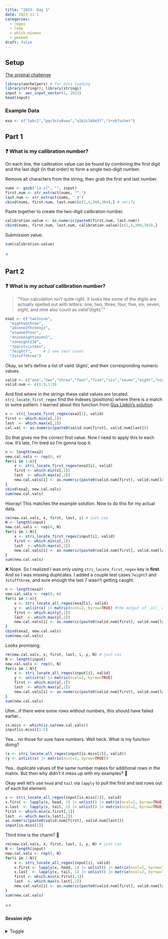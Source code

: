 ```yaml
---
title: "2023: Day 1"
date: 2023-12-1
categories:
  - regex
  - loop
  - which.minmax
  - peeked
draft: false
---
```


## Setup

[The original challenge](https://adventofcode.com/2023/day/1)

```r
library(aochelpers) # for data loading
library(stringr); library(stringi)
input <- aoc_input_vector(1, 2023)
head(input)
```

:::{.callout-tip icon=true}
### Example Data
```r
exa <- c("1abc2","pqr3stu8vwx","a1b2c3d4e5f","treb7uchet")
```

:::

## Part 1

:::{.callout-warning icon=false}
### ❓ What is my calibration number? 

On each line, the calibration value can be found by combining the first digit and the last digit (in that order) to form a single two-digit number.
:::

Remove all characters from the string, then grab the first and last number.
```r
nums <- gsub("[a-z]", "", input)
first.num <- str_extract(nums, "^.")
last.num <- str_extract(nums, ".$")
cbind(nums, first.num, last.num)[c(1,4,300,304),] # verify
```

Paste together to create the two-digit calibration number.
```r
calibration.value <- as.numeric(paste0(first.num, last.num))
cbind(nums, first.num, last.num, calibration.value)[c(1,4,300,304),] 
```

Submission value: 
```r
sum(calibration.value) 
```

⭐

## Part 2

:::{.callout-warning icon=false}
### ❓ What is my  _actual_ calibration number? 

> "Your calculation isn't quite right. It looks like some of the digits are actually spelled out with letters: one, two, three, four, five, six, seven, eight, and nine also count as valid "digits"." 

:::

```r
exa2 <- c("two1nine",
  "eightwothree",
  "abcone2threexyz",
  "xtwone3four",
  "4nineeightseven2",
  "zoneight234",
  "7pqrstsixteen", 
  "7eight7",     # 2 new test cases
  "3stuffthree")
```

Okay, so let's define a list of valid 'digits', and their corresponding numeric values. 
```r
valid <- c("one","two","three","four","five","six","seven","eight","nine", as.character(1:9))
valid.num <- c(1:9,1:9) 
```

And find where in the strings these valid values are located. 
`stri_locate_first_regex` find the indexes (positions) where there is a match to some pattern. 
I learned about this function from [Gus Lipkin's solution](https://adventofcode.guslipkin.me/2023/01/2023-01)

```r
x <- stri_locate_first_regex(exa2[1], valid)
first <- which.min(x[,1])
last  <- which.max(x[,2])
cal.val <- as.numeric(paste0(valid.num[first], valid.num[last]))
```

So that gives me the correct first value. Now I need to apply this to each row. It's late, I'm tired so I'm gonna loop it. 

```r
n <- length(exa2)
new.cal.vals <- rep(0, n)
for(i in 1:n){
	x <- stri_locate_first_regex(exa2[i], valid)
	first <- which.min(x[,1])
	last  <- which.max(x[,2])
	new.cal.vals[i] <- as.numeric(paste0(valid.num[first], valid.num[last]))
}
cbind(exa2, new.cal.vals)
sum(new.cal.vals)
```

Hooray! This matches the example solution. Now to do this for my actual data. 

```r
rm(new.cal.vals, x, first, last, i) # just cos
N <- length(input)
new.cal.vals <- rep(0, N)
for(i in 1:N){
	x <- stri_locate_first_regex(input[i], valid)
	first <- which.min(x[,1])
	last  <- which.max(x[,2])
	new.cal.vals[i] <- as.numeric(paste0(valid.num[first], valid.num[last]))
}
sum(new.cal.vals)
```

❌ Nope. So I realized I was only using `stri_locate_first_regex` key is **first**. And so I was missing duplicates. I added a couple test cases `7eight7` and `3stuffthree`, and sure enough the last 7 wasn't getting caught. 

```r
n <- length(exa2)
new.cal.vals <- rep(0, n)
for(i in 1:n){
	x <- stri_locate_all_regex(exa2[i], valid)
	y <- unlist(x) |> matrix(ncol=2, byrow=TRUE) #the output of _all_ was different
	first <- which.min(y[,1])
	last  <- which.max(y[,2])
	new.cal.vals[i] <- as.numeric(paste0(valid.num[first], valid.num[last]))
}
cbind(exa2, new.cal.vals)
sum(new.cal.vals)
```

Looks promising. 

```r
rm(new.cal.vals, x, first, last, i, y, N) # just cos
N <- length(input)
new.cal.vals <- rep(0, N)
for(i in 1:N){
	x <- stri_locate_all_regex(input[i], valid)
	y <- unlist(x) |> matrix(ncol=2, byrow=TRUE) 
	first <- which.min(y[,1])
	last  <- which.max(y[,2])
	new.cal.vals[i] <- as.numeric(paste0(valid.num[first], valid.num[last]))
}
sum(new.cal.vals)
```

Uhm...if there were some rows without numbers, this should have failed earlier...

```r
is.miss <- which(is.na(new.cal.vals))
input[is.miss][1:5]
```

Yea... no those for sure have numbers. Well heck. What is my function doing?  

```r
(x <- stri_locate_all_regex(input[is.miss[1]], valid))
(y <- unlist(x) |> matrix(ncol=2, byrow=TRUE))
```

Yea.. duplicate values of the same number makes for additional rows in the matrix. But then why didn't it mess up with my examples? 🤔 

Okay well let's use `head` and `tail` via `lapply` to pull the first and last rows out of each list element. 

```r
x <- stri_locate_all_regex(input[is.miss[1]], valid)
x.first <- lapply(x, head, 1) |> unlist() |> matrix(ncol=2, byrow=TRUE)
x.last  <- lapply(x, tail, 1) |> unlist() |> matrix(ncol=2, byrow=TRUE)
first <- which.min(x.first[,1])
last  <- which.max(x.last[,2])
as.numeric(paste0(valid.num[first], valid.num[last]))
input[is.miss[1]]
```

Third time is the charm? 🤞

```r
rm(new.cal.vals, x, first, last, i, y, N) # just cos
N <- length(input)
new.cal.vals <- rep(0, N)
for(i in 1:N){
	x <- stri_locate_all_regex(input[i], valid)
	x.first <- lapply(x, head, 1) |> unlist() |> matrix(ncol=2, byrow=TRUE)
	x.last  <- lapply(x, tail, 1) |> unlist() |> matrix(ncol=2, byrow=TRUE)
	first <- which.min(x.first[,1])
	last  <- which.max(x.last[,2])
	new.cal.vals[i] <- as.numeric(paste0(valid.num[first], valid.num[last]))
}
sum(new.cal.vals)
```

⭐⭐


##### Session info {.appendix}

<details><summary>Toggle</summary>

```r
#| echo: false
library(sessioninfo)
# save the session info as an object
pkg_session <- session_info(pkgs = "attached")

# get the quarto version
quarto_version <- system("quarto --version", intern = TRUE)

# inject the quarto info
pkg_session$platform$quarto <- paste(
  system("quarto --version", intern = TRUE), 
  "@", 
  quarto::quarto_path()
  )

# print it out
pkg_session
```

</details>






